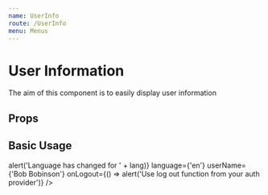 ```yaml
---
name: UserInfo
route: /UserInfo
menu: Menus
---
```



# User Information

The aim of this component is to easily display user information

## Props

<Props of={UserInfo} />

## Basic Usage

<Playground>
  <UserInfo
    languages={{
      en: 'English',
      fr: 'Français',
    }}
    changeLanguage={(lang) => alert('Language has changed for ' + lang)}
    language={'en'}
    userName={'Bob Bobinson'}
    onLogout={() => alert('Use log out function from your auth provider')}
  />
</Playground>
